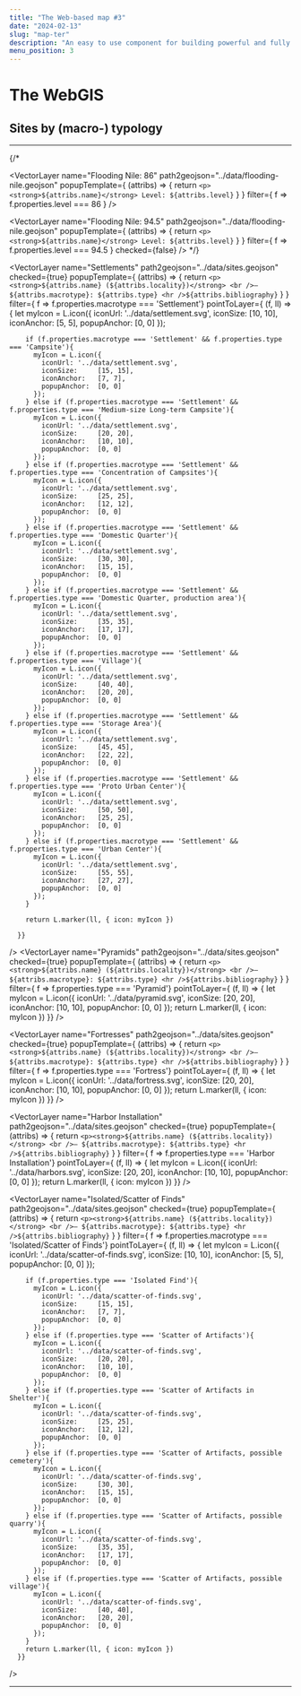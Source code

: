 ```yaml
---
title: "The Web-based map #3"
date: "2024-02-13"
slug: "map-ter"
description: "An easy to use component for building powerful and fully customizable maps"
menu_position: 3
---
```



# The WebGIS


## Sites by (macro-) typology

---




<MapComp
  height="600px"
  center= "24.173,32.911,9"
  baseLayers="EsriSatellite, EsriTopo, OSM">

  {/* <RasterLayer 
    name="Corona"
    url="https://swift.cloud.garr.it/swift/v1/corona_sudan/{z}/{x}/{y}.png"
    checked={true}
    asOverlay={true} />
  
  <VectorLayer 
    name="Flooding Nile: 86"
    path2geojson="../data/flooding-nile.geojson"
    popupTemplate={
      (attribs) => { return `<p><strong>${attribs.name}</strong>
      Level: ${attribs.level}` }
    }
    filter={ f => f.properties.level === 86 }
    />
  
  <VectorLayer 
    name="Flooding Nile: 94.5"
    path2geojson="../data/flooding-nile.geojson"
    popupTemplate={
      (attribs) => { return `<p><strong>${attribs.name}</strong>
      Level: ${attribs.level}` }
    }
    filter={ f => f.properties.level === 94.5 }
    checked={false}
    /> */}
  
  <VectorLayer 
    name="Settlements"
    path2geojson="../data/sites.geojson"
    checked={true}
    popupTemplate={
      (attribs) => { return `<p><strong>${attribs.name} (${attribs.locality})</strong>
      <br />— ${attribs.macrotype}: ${attribs.type}
      <hr />${attribs.bibliography}` }
    }
    filter={ f => f.properties.macrotype === 'Settlement'}
    pointToLayer={
      (f, ll) => {
        let myIcon = L.icon({
            iconUrl: '../data/settlement.svg',
            iconSize:     [10, 10],
            iconAnchor:   [5, 5],
            popupAnchor:  [0, 0]
          });

        if (f.properties.macrotype === 'Settlement' && f.properties.type === 'Campsite'){
          myIcon = L.icon({
            iconUrl: '../data/settlement.svg',
            iconSize:     [15, 15],
            iconAnchor:   [7, 7],
            popupAnchor:  [0, 0]
          });
        } else if (f.properties.macrotype === 'Settlement' && f.properties.type === 'Medium-size Long-term Campsite'){
          myIcon = L.icon({
            iconUrl: '../data/settlement.svg',
            iconSize:     [20, 20],
            iconAnchor:   [10, 10],
            popupAnchor:  [0, 0]
          });
        } else if (f.properties.macrotype === 'Settlement' && f.properties.type === 'Concentration of Campsites'){
          myIcon = L.icon({
            iconUrl: '../data/settlement.svg',
            iconSize:     [25, 25],
            iconAnchor:   [12, 12],
            popupAnchor:  [0, 0]
          });
        } else if (f.properties.macrotype === 'Settlement' && f.properties.type === 'Domestic Quarter'){
          myIcon = L.icon({
            iconUrl: '../data/settlement.svg',
            iconSize:     [30, 30],
            iconAnchor:   [15, 15],
            popupAnchor:  [0, 0]
          });
        } else if (f.properties.macrotype === 'Settlement' && f.properties.type === 'Domestic Quarter, production area'){
          myIcon = L.icon({
            iconUrl: '../data/settlement.svg',
            iconSize:     [35, 35],
            iconAnchor:   [17, 17],
            popupAnchor:  [0, 0]
          });
        } else if (f.properties.macrotype === 'Settlement' && f.properties.type === 'Village'){
          myIcon = L.icon({
            iconUrl: '../data/settlement.svg',
            iconSize:     [40, 40],
            iconAnchor:   [20, 20],
            popupAnchor:  [0, 0]
          });
        } else if (f.properties.macrotype === 'Settlement' && f.properties.type === 'Storage Area'){
          myIcon = L.icon({
            iconUrl: '../data/settlement.svg',
            iconSize:     [45, 45],
            iconAnchor:   [22, 22],
            popupAnchor:  [0, 0]
          });
        } else if (f.properties.macrotype === 'Settlement' && f.properties.type === 'Proto Urban Center'){
          myIcon = L.icon({
            iconUrl: '../data/settlement.svg',
            iconSize:     [50, 50],
            iconAnchor:   [25, 25],
            popupAnchor:  [0, 0]
          });
        } else if (f.properties.macrotype === 'Settlement' && f.properties.type === 'Urban Center'){
          myIcon = L.icon({
            iconUrl: '../data/settlement.svg',
            iconSize:     [55, 55],
            iconAnchor:   [27, 27],
            popupAnchor:  [0, 0]
          });
        }
        
        return L.marker(ll, { icon: myIcon })
      
      }}
  />
  <VectorLayer 
    name="Pyramids"
    path2geojson="../data/sites.geojson"
    checked={true}
    popupTemplate={
      (attribs) => { return `<p><strong>${attribs.name} (${attribs.locality})</strong>
      <br />— ${attribs.macrotype}: ${attribs.type}
      <hr />${attribs.bibliography}` }
    }
    filter={ f => f.properties.type === 'Pyramid'}
    pointToLayer={
      (f, ll) => {
        let myIcon = L.icon({
            iconUrl: '../data/pyramid.svg',
            iconSize:     [20, 20],
            iconAnchor:   [10, 10],
            popupAnchor:  [0, 0]
          });
        return L.marker(ll, { icon: myIcon })
      }}
  />

  <VectorLayer 
    name="Fortresses"
    path2geojson="../data/sites.geojson"
    checked={true}
    popupTemplate={
      (attribs) => { return `<p><strong>${attribs.name} (${attribs.locality})</strong>
      <br />— ${attribs.macrotype}: ${attribs.type}
      <hr />${attribs.bibliography}` }
    }
    filter={ f => f.properties.type === 'Fortress'}
    pointToLayer={
      (f, ll) => {
        let myIcon = L.icon({
            iconUrl: '../data/fortress.svg',
            iconSize:     [20, 20],
            iconAnchor:   [10, 10],
            popupAnchor:  [0, 0]
          });
        return L.marker(ll, { icon: myIcon })
      }}
  />

  
  <VectorLayer 
    name="Harbor Installation"
    path2geojson="../data/sites.geojson"
    checked={true}
    popupTemplate={
      (attribs) => { return `<p><strong>${attribs.name} (${attribs.locality})</strong>
      <br />— ${attribs.macrotype}: ${attribs.type}
      <hr />${attribs.bibliography}` }
    }
    filter={ f => f.properties.type === 'Harbor Installation'}
    pointToLayer={
      (f, ll) => {
        let myIcon = L.icon({
            iconUrl: '../data/harbors.svg',
            iconSize:     [20, 20],
            iconAnchor:   [10, 10],
            popupAnchor:  [0, 0]
          });
        return L.marker(ll, { icon: myIcon })
      }}
  />

  <VectorLayer 
    name="Isolated/Scatter of Finds"
    path2geojson="../data/sites.geojson"
    checked={true}
    popupTemplate={
      (attribs) => { return `<p><strong>${attribs.name} (${attribs.locality})</strong>
      <br />— ${attribs.macrotype}: ${attribs.type}
      <hr />${attribs.bibliography}` }
    }
    filter={ f => f.properties.macrotype === 'Isolated/Scatter of Finds'}
    pointToLayer={
      (f, ll) => {
        let myIcon = L.icon({
            iconUrl: '../data/scatter-of-finds.svg',
            iconSize:     [10, 10],
            iconAnchor:   [5, 5],
            popupAnchor:  [0, 0]
          });

        if (f.properties.type === 'Isolated Find'){
          myIcon = L.icon({
            iconUrl: '../data/scatter-of-finds.svg',
            iconSize:     [15, 15],
            iconAnchor:   [7, 7],
            popupAnchor:  [0, 0]
          });
        } else if (f.properties.type === 'Scatter of Artifacts'){
          myIcon = L.icon({
            iconUrl: '../data/scatter-of-finds.svg',
            iconSize:     [20, 20],
            iconAnchor:   [10, 10],
            popupAnchor:  [0, 0]
          });
        } else if (f.properties.type === 'Scatter of Artifacts in Shelter'){
          myIcon = L.icon({
            iconUrl: '../data/scatter-of-finds.svg',
            iconSize:     [25, 25],
            iconAnchor:   [12, 12],
            popupAnchor:  [0, 0]
          });
        } else if (f.properties.type === 'Scatter of Artifacts, possible cemetery'){
          myIcon = L.icon({
            iconUrl: '../data/scatter-of-finds.svg',
            iconSize:     [30, 30],
            iconAnchor:   [15, 15],
            popupAnchor:  [0, 0]
          });
        } else if (f.properties.type === 'Scatter of Artifacts, possible quarry'){
          myIcon = L.icon({
            iconUrl: '../data/scatter-of-finds.svg',
            iconSize:     [35, 35],
            iconAnchor:   [17, 17],
            popupAnchor:  [0, 0]
          });
        } else if (f.properties.type === 'Scatter of Artifacts, possible village'){
          myIcon = L.icon({
            iconUrl: '../data/scatter-of-finds.svg',
            iconSize:     [40, 40],
            iconAnchor:   [20, 20],
            popupAnchor:  [0, 0]
          });
        }
        return L.marker(ll, { icon: myIcon })
      }}
  />

  

  
</MapComp>

---
